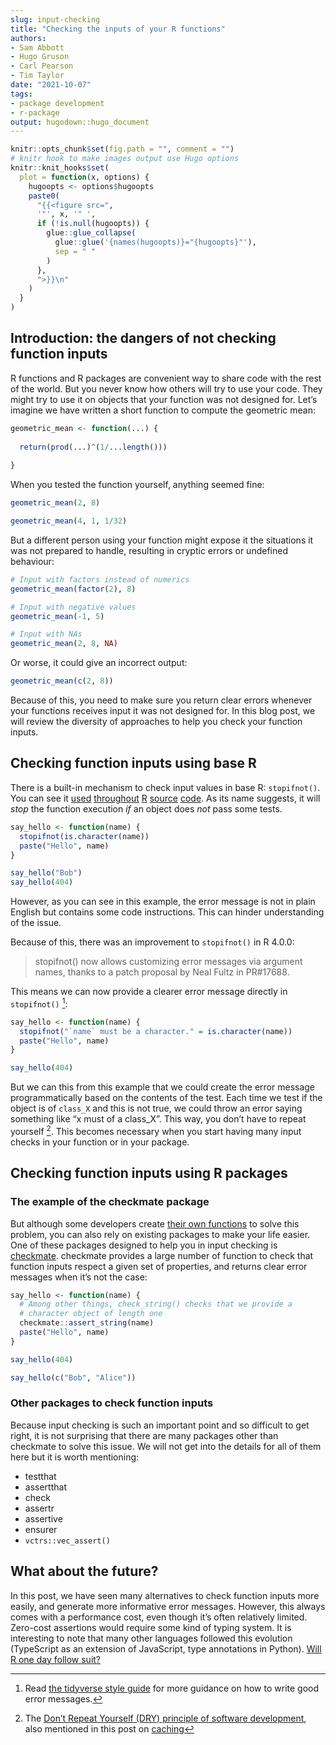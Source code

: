 ```yaml
---
slug: input-checking
title: "Checking the inputs of your R functions" 
authors: 
- Sam Abbott
- Hugo Gruson
- Carl Pearson
- Tim Taylor
date: "2021-10-07" 
tags: 
- package development 
- r-package
output: hugodown::hugo_document
---
```


```r

knitr::opts_chunk$set(fig.path = "", comment = "")
# knitr hook to make images output use Hugo options
knitr::knit_hooks$set(
  plot = function(x, options) {
    hugoopts <- options$hugoopts
    paste0(
      "{{<figure src=",
      '"', x, '" ',
      if (!is.null(hugoopts)) {
        glue::glue_collapse(
          glue::glue('{names(hugoopts)}="{hugoopts}"'),
          sep = " "
        )
      },
      ">}}\n"
    )
  }
)

```

## Introduction: the dangers of not checking function inputs

R functions and R packages are convenient way to share code with the rest of the world.
But you never know how others will try to use your code.
They might try to use it on objects that your function was not designed for.
Let's imagine we have written a short function to compute the geometric mean:

```r
geometric_mean <- function(...) {
  
  return(prod(...)^(1/...length()))
  
}
```

When you tested the function yourself, anything seemed fine:

```r
geometric_mean(2, 8)

geometric_mean(4, 1, 1/32)
```

But a different person using your function might expose it the situations it was not prepared to handle, resulting in cryptic errors or undefined behaviour:

```r
# Input with factors instead of numerics
geometric_mean(factor(2), 8)

# Input with negative values
geometric_mean(-1, 5)

# Input with NAs
geometric_mean(2, 8, NA)
```

Or worse, it could give an incorrect output:

```r
geometric_mean(c(2, 8))
```

Because of this, you need to make sure you return clear errors whenever your functions receives input it was not designed for.
In this blog post, we will review the diversity of approaches to help you check your function inputs.

## Checking function inputs using base R

There is a built-in mechanism to check input values in base R: `stopifnot()`.
You can see it [used](https://github.com/wch/r-source/blob/79298c499218846d14500255efd622b5021c10ec/src/library/stats/R/approx.R#L78) [throughout](https://github.com/wch/r-source/blob/79298c499218846d14500255efd622b5021c10ec/src/library/stats/R/cor.R#L36) [R](https://github.com/wch/r-source/blob/79298c499218846d14500255efd622b5021c10ec/src/library/graphics/R/smoothScatter.R#L47) [source](https://github.com/wch/r-source/blob/79298c499218846d14500255efd622b5021c10ec/src/library/base/R/srcfile.R#L23) [code](https://github.com/wch/r-source/blob/79298c499218846d14500255efd622b5021c10ec/src/library/base/R/parse.R#L65).
As its name suggests, it will *stop* the function execution *if* an object does *not* pass some tests.

```r
say_hello <- function(name) {
  stopifnot(is.character(name))
  paste("Hello", name)
}

say_hello("Bob")
say_hello(404)
```

However, as you can see in this example, the error message is not in plain English but contains some code instructions.
This can hinder understanding of the issue.

Because of this, there was an improvement to `stopifnot()` in R 4.0.0:

> stopifnot() now allows customizing error messages via argument names, thanks to a patch proposal by Neal Fultz in PR\#17688.

This means we can now provide a clearer error message directly in `stopifnot()` [^1]:

[^1]: Read [the tidyverse style guide](https://style.tidyverse.org/error-messages.html) for more guidance on how to write good error messages.

```r
say_hello <- function(name) {
  stopifnot("`name` must be a character." = is.character(name))
  paste("Hello", name)
}

say_hello(404)
```

But we can this from this example that we could create the error message programmatically based on the contents of the test.
Each time we test if the object is of `class_X` and this is not true, we could throw an error saying something like "x must of a class_X".
This way, you don't have to repeat yourself [^2].
This becomes necessary when you start having many input checks in your function or in your package.

[^2]: The [Don't Repeat Yourself (DRY) principle of software development](https://en.wikipedia.org/wiki/Don't_repeat_yourself), also mentioned in this post on [caching](https://blog.r-hub.io/2021/07/30/cache/)

## Checking function inputs using R packages

### The example of the checkmate package

But although some developers create [their own functions](https://github.com/djnavarro/bs4cards/blob/a021d731a307ec7af692a42364308b60e2bf9827/R/validators.R) to solve this problem, you can also rely on existing packages to make your life easier.
One of these packages designed to help you in input checking is [checkmate](https://mllg.github.io/checkmate/).
checkmate provides a large number of function to check that function inputs respect a given set of properties, and returns clear error messages when it's not the case:

```r
say_hello <- function(name) {
  # Among other things, check_string() checks that we provide a 
  # character object of length one
  checkmate::assert_string(name)
  paste("Hello", name)
}
```

```r
say_hello(404)
```

```r
say_hello(c("Bob", "Alice"))
```

### Other packages to check function inputs

Because input checking is such an important point and so difficult to get right, it is not surprising that there are many packages other than checkmate to solve this issue.
We will not get into the details for all of them here but it is worth mentioning:

-   testthat
-   assertthat
-   check
-   assertr
-   assertive
-   ensurer
-   `vctrs::vec_assert()`

## What about the future?

In this post, we have seen many alternatives to check function inputs more easily, and generate more informative error messages.
However, this always comes with a performance cost, even though it's often relatively limited.
Zero-cost assertions would require some kind of typing system.
It is interesting to note that many other languages followed this evolution (TypeScript as an extension of JavaScript, type annotations in Python).
[Will R one day follow suit?](https://blog.q-lang.org/posts/2021-10-16-project/)
